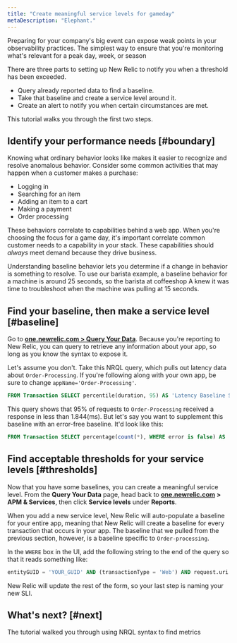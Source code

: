 ```yaml
---
title: "Create meaningful service levels for gameday"
metaDescription: "Elephant."
---
```


Preparing for your company's big event can expose weak points in your observability practices. The simplest way to ensure that you're monitoring what's relevant for a peak day, week, or season  

There are three parts to setting up New Relic to notify you when a threshold has been exceeded. 

* Query already reported data to find a baseline.
* Take that baseline and create a service level around it. 
* Create an alert to notify you when certain circumstances are met. 

This tutorial walks you through the first two steps. 

## Identify your performance needs [#boundary]

Knowing what ordinary behavior looks like makes it easier to recognize and resolve anomalous behavior. Consider some common activities that may happen when a customer makes a purchase:

* Logging in
* Searching for an item
* Adding an item to a cart
* Making a payment  
* Order processing

These behaviors correlate to capabilities behind a web app. When you're choosing the focus for a game day, it's important correlate common customer needs to a capability in your stack. These capabilities should *always* meet demand because they drive business. 

Understanding baseline behavior lets you determine if a change in behavior is something to resolve. To use our barista example, a baseline behavior for a machine is around 25 seconds, so the barista at coffeeshop A knew it was time to troubleshoot when the machine was pulling at 15 seconds. 

## Find your baseline, then make a service level [#baseline]

Go to **[one.newrelic.com > Query Your Data](https://one.newrelic.com/data-exploration/query-builder)**. Because you're reporting to New Relic, you can query to retrieve any information about your app, so long as you know the syntax to expose it. 

Let's assume you don't. Take this NRQL query, which pulls out latency data about `Order-Processing`. If you're following along with your own app, be sure to change `appName='Order-Processing'`. 

```sql
FROM Transaction SELECT percentile(duration, 95) AS 'Latency Baseline SLI' WHERE appName='Order-Processing' SINCE 1 WEEK AGO
```

This query shows that 95% of requests to `Order-Processing` received a response in less than 1.844(ms). But let's say you want to supplement this baseline with an error-free baseline. It'd look like this:

```sql
FROM Transaction SELECT percentage(count(*), WHERE error is false) AS 'Success Baseline SLI' SINCE 1 WEEK AGO WHERE appName='Order-Processing'
```

## Find acceptable thresholds for your service levels [#thresholds]

Now that you have some baselines, you can create a meaningful service level. From the **Query Your Data** page, head back to **[one.newrelic.com](https://one.newrelic.com) > APM & Services**, then click **Service levels** under **Reports**.

When you add a new service level, New Relic will auto-populate a baseline for your entire app, meaning that New Relic will create a baseline for every transaction that occurs in your app. The baseline that we pulled from the previous section, however, is a baseline specific to `Order-processing`. 

In the `WHERE` box in the UI, add the following string to the end of the query so that it reads something like:

```sql
entityGUID = 'YOUR_GUID' AND (transactionType = 'Web') AND request.uri LIKE `Order-processing`
```

New Relic will update the rest of the form, so your last step is naming your new SLI. 

## What's next? [#next]

The tutorial walked you through using NRQL syntax to find metrics 